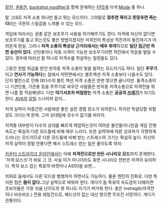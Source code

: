 [[칼전]], [[권총전]], [[buckshot modifier]]과 함께 존재하는 [[FPS]]계 이색 [[Mode]] 중 하나.

말 그대로 저격 소총 하나만 들고 뛰는 모드이다. 그야말로 '''맞추면 죽이고 못맞추면 죽는다'''라는 극한의 스릴감을 느껴볼 수 있는 모드.

게임에 따라서는 권총 같은 보조무기 사용을 허가해주기도 한다. 저격에 자신이 없다면 보조무기를 들고 뛰는것도 좋은 방법이겠지만 저격전의 특성상 적진까지 돌진하기가 어려운게 현실. 그러나 '''저격 소총의 특성상 근거리에서는 매우 취약'''하므로 '''일단 접근만 하면 승산이 있다.''' 산탄총이나 자동 사격이 가능한 보조무기라면 적진에서 학살을 벌일 수 있다. 경우에 따라선 칼 하나로 저격수를 학살하는 질럿들도 있다.

그동안 찬밥 취급을 받던 반자동 저격 소총이 빛을 발하는 모드이기도 하다. 일단 '''주무기'''이고 '''연사가 가능하다'''는 점에서 어떤면에서는 볼트액션 저격 소총보다 나을수도 있다. 단지 밸런스로 인해 대다수의 볼트 액션 저격 소총은 한번 맞으면 끝나지만. 돌격소총이나 기관단총, 기관총 등을 주무기로 싸우던 사람들은 반자동 저격소총으로 저격전을 뛰면 나름 잘 적응해낸다. 다만 '''여기서조차 버림받는''' 저격 소총은 '''공공의 [[쓰레기]]'''가 되기도 한다. [[AVA]]의 [[갈릴]] 스나이퍼 같이...

저격 실력이 어중간한 사람에겐 좋은 실전 경험 장소가 되어준다. 하지만 학살당할 위험성도 크다는게 문제. 그저 상대팀에 굇수가 없기를 바라자.

저격총 대부분이 다수의 상대를 빠르게 제압하는것이 어려운 물건들이니만큼 게임 진행 속도는 확실히 다른 모드들에 비해 매우 느리다. 또한 실력차에 따른 성과차가 극명하게 드러나는 모드이므로 다른 모드들에 비해 받는 스트레스의 크기는 확실히 높다. 자신의 저격 실력이 정말 안좋다면 해서 스트레스 받는 일은 줄이도록 하자.

[[카운터 스트라이크 온라인]]에서는 아예 '''저격전으로만 만든 시나리오 모드'''까지 존재한다. '저격:모스크'가 바로 그 것. 사실 이거 아니더라도 휴먼 시나리오 전반은 저격이 유리하다. 특히 보스 잡는 특효약 바렛이나 AS50을 보면...

의외로 둠에서도 다른 모드랑 병행까지 하면서도 가능하다. 물론 엔진의 진화로. 다만 특이한 점은 '''줌이 없다.'''그냥 실력으로 때워야 한다. 게다가 둠 특유의 속도감이 더해지면 초보자들은 가장 쉬움 난이도의 봇 하나도 이기기 버거워 한다. 총은 instragib(저격전이나 비슷비슷.) 전용 레일건으로, 헤드샷이 없는 대신 맞으면 무조건 사망이다. 게다가 관통이다. 
